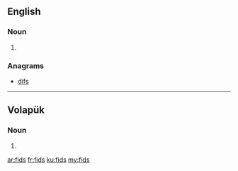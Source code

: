 {{also|FIDS}}
==English==

===Noun===
{{head|en|noun plural form}}

# {{plural of|fid|lang=en}}

===Anagrams===
* [[difs#English|difs]]

----

==Volapük==

===Noun===
{{head|vo|noun plural form}}

# {{plural of|fid|lang=vo}}

[[ar:fids]]
[[fr:fids]]
[[ku:fids]]
[[my:fids]]